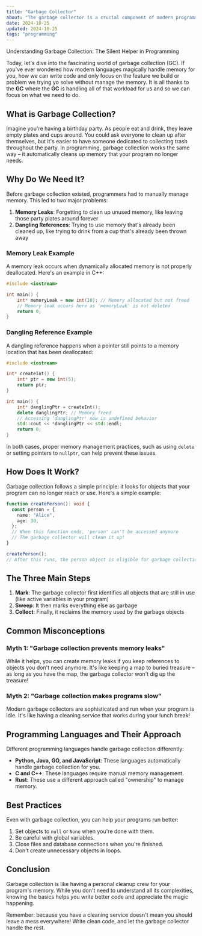 ```yaml
---
title: "Garbage Collector"
about: "The garbage collector is a crucial component of modern programming languages. It is responsible for freeing up memory that is no longer in use by the program. This is essential for preventing memory leaks, which can cause the program to crash or behave unpredictably. In this post, we'll explore the basics of the garbage collector and how it works in different programming languages."
date: 2024-10-25
updated: 2024-10-25
tags: "programming"
---
```


Understanding Garbage Collection: The Silent Helper in Programming

Today, let's dive into the fascinating world of garbage collection (GC).
If you've ever wondered how modern languages magically handle memory for you, how we can write code and only focus on the feature we build or problem we trying yo solve without manage the memory.
It is all thanks to the **GC** where the **GC** is handling all of that workload for us and so we can focus on what we need to do.

## What is Garbage Collection?

Imagine you're having a birthday party. As people eat and drink, they leave empty plates and cups around. You could ask everyone to clean up after themselves, but it's easier to have someone dedicated to collecting trash throughout the party. In programming, garbage collection works the same way – it automatically cleans up memory that your program no longer needs.

## Why Do We Need It?

Before garbage collection existed, programmers had to manually manage memory. This led to two major problems:

1. **Memory Leaks**: Forgetting to clean up unused memory, like leaving those party plates around forever
2. **Dangling References**: Trying to use memory that's already been cleaned up, like trying to drink from a cup that's already been thrown away

### Memory Leak Example

A memory leak occurs when dynamically allocated memory is not properly deallocated. Here's an example in C++:

```cpp
#include <iostream>

int main() {
    int* memoryLeak = new int(10); // Memory allocated but not freed
    // Memory leak occurs here as 'memoryLeak' is not deleted
    return 0;
}
```

### Dangling Reference Example

A dangling reference happens when a pointer still points to a memory location that has been deallocated:

```cpp
#include <iostream>

int* createInt() {
    int* ptr = new int(5);
    return ptr;
}

int main() {
    int* danglingPtr = createInt();
    delete danglingPtr; // Memory freed
    // Accessing 'danglingPtr' now is undefined behavior
    std::cout << *danglingPtr << std::endl;
    return 0;
}
```

In both cases, proper memory management practices, such as using `delete` or setting pointers to `nullptr`, can help prevent these issues.

## How Does It Work?

Garbage collection follows a simple principle: it looks for objects that your program can no longer reach or use. Here's a simple example:

```ts
function createPerson(): void {
  const person = {
    name: "Alice",
    age: 30,
  };
  // When this function ends, 'person' can't be accessed anymore
  // The garbage collector will clean it up!
}

createPerson();
// After this runs, the person object is eligible for garbage collection
```

## The Three Main Steps

1. **Mark**: The garbage collector first identifies all objects that are still in use (like active variables in your program)
2. **Sweep**: It then marks everything else as garbage
3. **Collect**: Finally, it reclaims the memory used by the garbage objects

## Common Misconceptions

### Myth 1: "Garbage collection prevents memory leaks"

While it helps, you can create memory leaks if you keep references to objects you don't need anymore.
It's like keeping a map to buried treasure – as long as you have the map, the garbage collector won't dig up the treasure!

### Myth 2: "Garbage collection makes programs slow"

Modern garbage collectors are sophisticated and run when your program is idle.
It's like having a cleaning service that works during your lunch break!

## Programming Languages and Their Approach

Different programming languages handle garbage collection differently:

- **Python, Java, GO, and JavaScript**: These languages automatically handle garbage collection for you.
- **C and C++**: These languages require manual memory management.
- **Rust**: These use a different approach called "ownership" to manage memory.

## Best Practices

Even with garbage collection, you can help your programs run better:

1. Set objects to `null` or `None` when you're done with them.
2. Be careful with global variables.
3. Close files and database connections when you're finished.
4. Don't create unnecessary objects in loops.

## Conclusion

Garbage collection is like having a personal cleanup crew for your program's memory.
While you don't need to understand all its complexities, knowing the basics helps you write better code and appreciate the magic happening.

Remember: because you have a cleaning service doesn't mean you should leave a mess everywhere! Write clean code, and let the garbage collector handle the rest.
